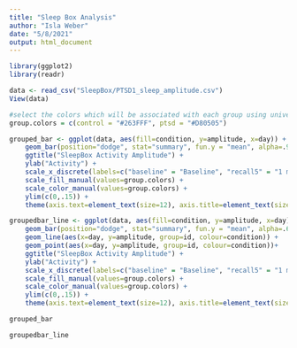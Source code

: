 ```yaml
---
title: "Sleep Box Analysis"
author: "Isla Weber"
date: "5/8/2021"
output: html_document
---
```


```r
library(ggplot2)
library(readr)
```

```r
data <- read_csv("SleepBox/PTSD1_sleep_amplitude.csv")
View(data)

#select the colors which will be associated with each group using universal color codes
group.colors = c(control = "#263FFF", ptsd = "#D80505")
```

```r
grouped_bar <- ggplot(data, aes(fill=condition, y=amplitude, x=day)) + 
    geom_bar(position="dodge", stat="summary", fun.y = "mean", alpha=.9) + 
    ggtitle("SleepBox Activity Amplitude") + 
    ylab("Activity") + 
    scale_x_discrete(labels=c("baseline" = "Baseline", "recall5" = "1 month post trauma")) +
    scale_fill_manual(values=group.colors) + 
    scale_color_manual(values=group.colors) + 
    ylim(c(0,.15)) + 
    theme(axis.text=element_text(size=12), axis.title=element_text(size=14,face="bold"))

groupedbar_line <- ggplot(data, aes(fill=condition, y=amplitude, x=day)) + 
    geom_bar(position="dodge", stat="summary", fun.y = "mean", alpha=.65)+
    geom_line(aes(x=day, y=amplitude, group=id, colour=condition)) + 
    geom_point(aes(x=day, y=amplitude, group=id, colour=condition))+
    ggtitle("SleepBox Activity Amplitude") + 
    ylab("Activity") +
    scale_x_discrete(labels=c("baseline" = "Baseline", "recall5" = "1 month post trauma")) +
    scale_fill_manual(values=group.colors) + 
    scale_color_manual(values=group.colors) + 
    ylim(c(0,.15)) +
    theme(axis.text=element_text(size=12), axis.title=element_text(size=14,face="bold"))
```

```r
grouped_bar

groupedbar_line
```